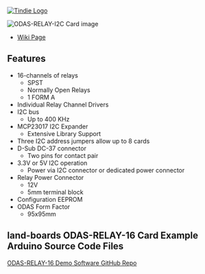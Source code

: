 <a href="https://www.tindie.com/products/13284/"><img src="http://land-boards.com/blwiki/images/5/51/Tindie-mediums.png" alt="Tindie Logo"></img></a>

<img src="http://land-boards.com/blwiki/images/2/28/ODAS-RELAY-16-P356-720px.JPG" alt="ODAS-RELAY-I2C Card image"></img>

* [http://land-boards.com/blwiki/index.php?title=ODAS-RELAY-16#Features Wiki Page]

== Features ==

* 16-channels of relays
** SPST
** Normally Open Relays
** 1 FORM A
* Individual Relay Channel Drivers
* I2C bus
** Up to 400 KHz
* MCP23017 I2C Expander
** Extensive Library Support
* Three I2C address jumpers allow up to 8 cards
* D-Sub DC-37 connector
** Two pins for contact pair
* 3.3V or 5V I2C operation
** Power via I2C connector or dedicated power connector
* Relay Power Connector
** 12V
** 5mm terminal block
* Configuration EEPROM
* ODAS Form Factor
** 95x95mm

== land-boards ODAS-RELAY-16 Card Example Arduino Source Code Files ==

[https://github.com/land-boards/lb-Arduino-Code/tree/master/LBCards/ODASRELAY16 ODAS-RELAY-16 Demo Software GitHub Repo]
